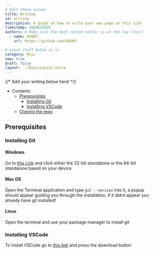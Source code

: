 ```yaml
---
# Edit these values
title: Writing
id: writing
description: A guide on how to write your own page on this site
timestamp: 1664623824
authors: # Make sure the most recent editor is at the top (You!)
  - name: RUGMJ
	url: https://github.com/RUGMJ

# Leave stuff below as is
category: Misc
new: true
draft: false
layout: ../BasicLayout.astro
---
```



{/* Add your writing below here! */}

- Contents
  - [Prerequisites](#prerequisites)
    - [Installing Git](#installing-git)
    - [Installing VSCode](#installing-vscode)
  - [Cloning the repo](#cloning-the-repo)

## Prerequisites

### Installing Git

#### Windows

Go to [this Link](https://git-scm.com/download/win) and click either the 32-bit standalone or the 64-bit standalone based on your device

#### Mac OS

Open the Terminal application and type `git --version` into it, a popup should appear guiding you through the installation, if it didnt appear you already have git installed!

#### Linux

Open the terminal and use your package manager to install git

### Installing VSCode

To install VSCode go to [this link](https://code.visualstudio.com/) and press the download button
